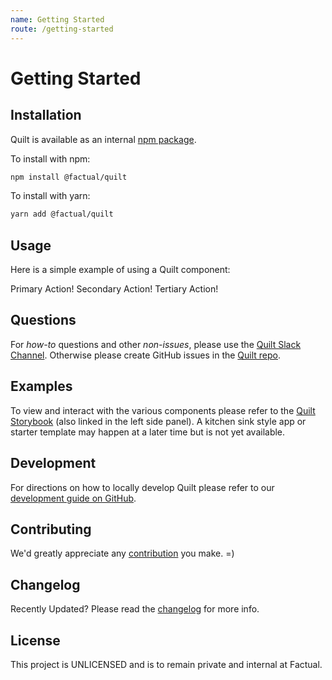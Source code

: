```yaml
---
name: Getting Started
route: /getting-started
---
```



# Getting Started

## Installation

Quilt is available as an internal [npm package](http://npm.prod.factual.com/@factual/quilt).

To install with npm:

```sh
npm install @factual/quilt
```

To install with yarn:

```sh
yarn add @factual/quilt
```

## Usage

Here is a simple example of using a Quilt component:

<Playground>
  <PrimaryButton>Primary Action!</PrimaryButton>
  <SecondaryButton>Secondary Action!</SecondaryButton>
  <TertiaryButton>Tertiary Action!</TertiaryButton>
</Playground>

## Questions

For _how-to_ questions and other _non-issues_,
please use the [Quilt Slack Channel](https://factual.slack.com/messages/CC7UVEEMN). Otherwise please create GitHub issues in the [Quilt repo](https://github.com/Factual/quilt/issues/new).

## Examples

To view and interact with the various components please refer to the [Quilt Storybook](/storybook) (also linked in the left side panel). A kitchen sink style app or starter template may happen at a later time but is not yet available.

## Development

For directions on how to locally develop Quilt please refer to our [development guide on GitHub](https://github.com/Factual/quilt/blob/develop/DEVELOPMENT.md).

## Contributing

We'd greatly appreciate any [contribution](https://github.com/Factual/quilt/blob/develop/CONTRIBUTING.md) you make. =)

## Changelog

Recently Updated?
Please read the [changelog](https://github.com/Factual/quilt/blob/develop/CHANGELOG.md) for more info.

## License

This project is UNLICENSED and is to remain private and internal at Factual.
